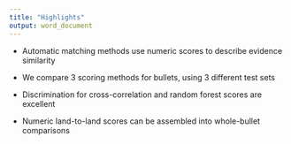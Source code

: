 ```yaml
---
title: "Highlights"
output: word_document
---
```


- Automatic matching methods use numeric scores to describe evidence similarity

- We compare 3 scoring methods for bullets, using 3 different test sets

- Discrimination for cross-correlation and random forest scores are excellent

- Numeric land-to-land scores can be assembled into whole-bullet comparisons